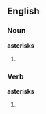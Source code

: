 ==English==

===Noun===
'''asterisks'''

# {{plural of|asterisk}}

===Verb===
'''asterisks'''

#{{third-person singular of|[[asterisk]]}}